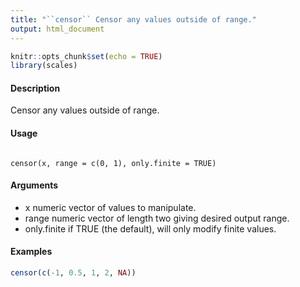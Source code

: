 ```yaml
---
title: "``censor`` Censor any values outside of range."
output: html_document
---
```


```r
knitr::opts_chunk$set(echo = TRUE)
library(scales)
```


#### Description
Censor any values outside of range.

#### Usage
<pre><code>
censor(x, range = c(0, 1), only.finite = TRUE)
</code></pre>

#### Arguments
* x numeric vector of values to manipulate.
* range numeric vector of length two giving desired output range.
* only.finite if TRUE (the default), will only modify finite values.

#### Examples

```r
censor(c(-1, 0.5, 1, 2, NA))
```
